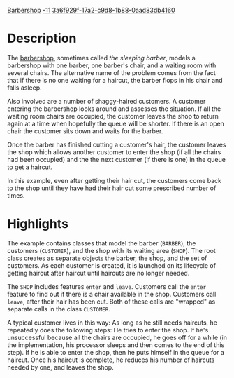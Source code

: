 [[Property:title|Barbershop]]
[[Property:weight|-11]]
[[Property:uuid|3a6f929f-17a2-c9d8-1b88-0aad83db4160]]
{{UnderConstruction}}


{{Beta}}


=Description=

The [http://en.wikipedia.org/wiki/Sleeping_barber_problem barbershop], sometimes called ''the sleeping barber'', models a barbershop with one barber, one barber's chair, and a waiting room with several chairs. The alternative name of the problem comes from the fact that if there is no one waiting for a haircut, the barber flops in his chair and falls asleep. 

Also involved are a number of shaggy-haired customers. A customer entering the barbershop looks around and assesses the situation. If all the waiting room chairs are occupied, the customer leaves the shop to return again at a time when hopefully the queue will be shorter. If there is an open chair the customer sits down and waits for the barber.

Once the barber has finished cutting a customer's hair, the customer leaves the shop which allows another customer to enter the shop (if all the chairs had been occupied) and the the next customer (if there is one) in the queue to get a haircut.

In this example, even after getting their hair cut, the customers come back to the shop until they have had their hair cut some prescribed number of times.


=Highlights=

The example contains classes that model the barber (<code>BARBER</code>), the customers (<code>CUSTOMER</code>), and the shop with its waiting area (<code>SHOP</code>). The root class creates as separate objects the barber, the shop, and the set of customers. As each customer is created, it is launched on its lifecycle of getting haircut after haircut until haircuts are no longer needed.

The <code>SHOP</code> includes features <code>enter</code> and <code>leave</code>. Customers call the <code>enter</code> feature to find out if there is a chair available in the shop. Customers call <code>leave</code>, after their hair has been cut. Both of these calls are "wrapped" as separate calls in the class <code>CUSTOMER</code>.

A typical customer lives in this way: As long as he still needs haircuts, he repeatedly does the following steps: He tries to enter the shop. If he's unsuccessful because all the chairs are occupied, he goes off for a while (in the implementation, his processor sleeps and then comes to the end of this step). If he is able to enter the shop, then he puts himself in the queue for a haircut. Once his haircut is complete, he reduces his number of haircuts needed by one, and leaves the shop.





